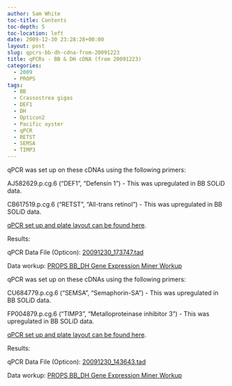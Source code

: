 ```yaml
---
author: Sam White
toc-title: Contents
toc-depth: 5
toc-location: left
date: 2009-12-30 23:28:28+00:00
layout: post
slug: qpcrs-bb-dh-cdna-from-20091223
title: qPCRs - BB & DH cDNA (from 20091223)
categories:
  - 2009
  - PROPS
tags:
  - BB
  - Crassostrea gigas
  - DEF1
  - DH
  - Opticon2
  - Pacific oyster
  - qPCR
  - RETST
  - SEMSA
  - TIMP3
---
```


qPCR was set up on these cDNAs using the following primers:

AJ582629.p.cg.6 ("DEF1", "Defensin 1") - This was upregulated in BB SOLiD data.

CB617519.p.cg.6 ("RETST", "All-trans retinol") - This was upregulated in BB SOLiD data.

[qPCR set up and plate layout can be found here](https://eagle.fish.washington.edu/Arabidopsis/Notebook%20Workup%20Files/20091230-01.jpg).

Results:

qPCR Data File (Opticon): [20091230_173747.tad](https://eagle.fish.washington.edu/Arabidopsis/qPCR/Opticon/20091230_173747.tad)

Data workup: [PROPS BB_DH Gene Expression Miner Workup](https://docs.google.com/spreadsheet/ccc?key=0AmS_90rPaQMzdHNfWS1oUHUxNFNwci1zcmhhWjhzZnc&usp=sharing)





qPCR was set up on these cDNAs using the following primers:

CU684779.p.cg.6 ("SEMSA", "Semaphorin-SA") - This was upregulated in BB SOLiD data.

FP004879.p.cg.6 ("TIMP3", "Metalloproteinase inhibitor 3") - This was upregulated in BB SOLiD data.

[qPCR set up and plate layout can be found here](https://eagle.fish.washington.edu/Arabidopsis/Notebook%20Workup%20Files/20091230-02.jpg).

Results:

qPCR Data File (Opticon): [20091230_143643.tad](https://eagle.fish.washington.edu/Arabidopsis/qPCR/Opticon/20091230_143643.tad)

Data workup: [PROPS BB_DH Gene Expression Miner Workup](https://docs.google.com/spreadsheet/ccc?key=0AmS_90rPaQMzdHNfWS1oUHUxNFNwci1zcmhhWjhzZnc&usp=sharing)

